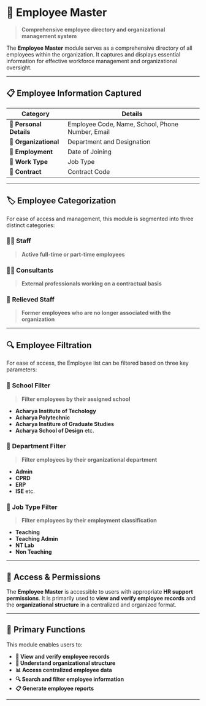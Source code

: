 # 👥 Employee Master

> **Comprehensive employee directory and organizational management system**

The **Employee Master** module serves as a comprehensive directory of all employees within the organization. It captures and displays essential information for effective workforce management and organizational oversight.

---

## 📋 Employee Information Captured

| Category | Details |
|----------|---------|
| **👤 Personal Details** | Employee Code, Name, School, Phone Number, Email |
| **🏢 Organizational** | Department and Designation |
| **📅 Employment** | Date of Joining |
| **💼 Work Type** | Job Type |
| **📄 Contract** | Contract Code |

---

## 🏷️ Employee Categorization

For ease of access and management, this module is segmented into three distinct categories:

### 👨‍💼 **Staff**
> **Active full-time or part-time employees**

### 👨‍💻 **Consultants**
> **External professionals working on a contractual basis**

### 👋 **Relieved Staff**
> **Former employees who are no longer associated with the organization**

---

## 🔍 Employee Filtration

For ease of access, the Employee list can be filtered based on three key parameters:

### 🏫 **School Filter**
> **Filter employees by their assigned school**

- **Acharya Institute of Techology**
- **Acharya Polytechnic** 
- **Acharya Institure of Graduate Studies**
- **Acharya School of Design** etc.

### 🏢 **Department Filter**
> **Filter employees by their organizational department**

- **Admin**
- **CPRD**
- **ERP**
- **ISE** etc.

### 💼 **Job Type Filter**
> **Filter employees by their employment classification**

- **Teaching**
- **Teaching Admin**
- **NT Lab**
- **Non Teaching**

---

## 🔐 Access & Permissions

The **Employee Master** is accessible to users with appropriate **HR support permissions**. It is primarily used to **view and verify employee records** and the **organizational structure** in a centralized and organized format.

---

## 🎯 Primary Functions

This module enables users to:

- **👥 View and verify employee records**
- **🏢 Understand organizational structure**
- **📊 Access centralized employee data**
- **🔍 Search and filter employee information**
- **📋 Generate employee reports**

---
